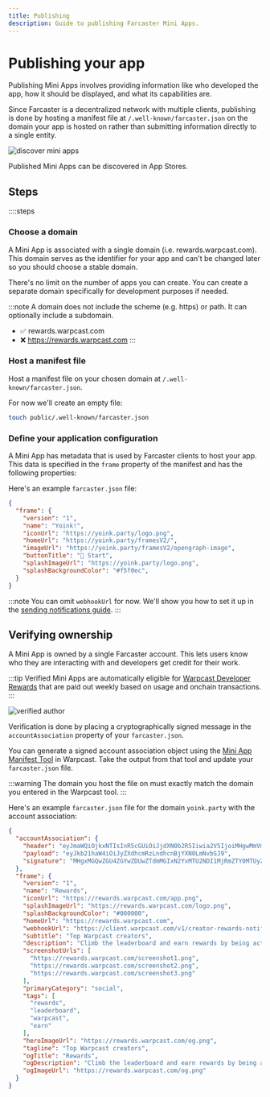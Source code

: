 ```yaml
---
title: Publishing
description: Guide to publishing Farcaster Mini Apps.
---
```



# Publishing your app

Publishing Mini Apps involves providing information like who developed the app,
how it should be displayed, and what its capabilities are.

Since Farcaster is a decentralized network with multiple clients, publishing is
done by hosting a manifest file at `/.well-known/farcaster.json` on the domain
your app is hosted on rather than submitting information directly to a single
entity.

![discover mini apps](/explore-preview.png)

<Caption>
  Published Mini Apps can be discovered in App Stores.
</Caption>

## Steps

::::steps

### Choose a domain

A Mini App is associated with a single domain (i.e. rewards.warpcast.com). This
domain serves as the identifier for your app and can't be changed later so
you should choose a stable domain. 

There's no limit on the number of apps you can create. You can create a separate 
domain specifically for development purposes if needed.

:::note
A domain does not include the scheme (e.g. https) or path. It can optionally
include a subdomain.
- ✅ rewards.warpcast.com
- ❌ https://rewards.warpcast.com
:::


### Host a manifest file

Host a manifest file on your chosen domain at `/.well-known/farcaster.json`.

For now we'll create an empty file:

```sh
touch public/.well-known/farcaster.json
```

### Define your application configuration

A Mini App has metadata that is used by Farcaster clients to host your app. This
data is specified in the `frame` property of the manifest and has the following properties:


<ManifestAppConfigSchema />

Here's an example `farcaster.json` file:

```json
{
  "frame": {
    "version": "1",
    "name": "Yoink!",
    "iconUrl": "https://yoink.party/logo.png",
    "homeUrl": "https://yoink.party/framesV2/",
    "imageUrl": "https://yoink.party/framesV2/opengraph-image",
    "buttonTitle": "🚩 Start",
    "splashImageUrl": "https://yoink.party/logo.png",
    "splashBackgroundColor": "#f5f0ec",
  }
}
```

:::note
You can omit `webhookUrl` for now. We'll show you how to set it up in the
[sending notifications guide](/docs/guides/notifications).
:::


## Verifying ownership

A Mini App is owned by a single Farcaster account. This lets users know who
they are interacting with and developers get credit for their work.

:::tip
Verified Mini Apps are automatically eligible for [Warpcast Developer
Rewards](https://warpcast.com/~/mini-apps/rewards) that are paid out weekly
based on usage and onchain transactions.
:::

![verified author ](/verified_author.png)

Verification is done by placing a cryptographically signed message in the
`accountAssociation` property of your `farcaster.json`. 

You can generate a signed account association object using the [Mini App
Manifest Tool](https://warpcast.com/~/developers/new) in Warpcast. Take
the output from that tool and update your `farcaster.json` file.

:::warning
The domain you host the file on must exactly match the domain you entered in
the Warpcast tool.
:::

Here's an example `farcaster.json` file for the domain `yoink.party` with the
account association:

```json
{
  "accountAssociation": {
    "header": "eyJmaWQiOjkxNTIsInR5cGUiOiJjdXN0b2R5Iiwia2V5IjoiMHgwMmVmNzkwRGQ3OTkzQTM1ZkQ4NDdDMDUzRURkQUU5NDBEMDU1NTk2In0",
    "payload": "eyJkb21haW4iOiJyZXdhcmRzLndhcnBjYXN0LmNvbSJ9",
    "signature": "MHgxMGQwZGU4ZGYwZDUwZTdmMGIxN2YxMTU2NDI1MjRmZTY0MTUyZGU4ZGU1MWU0MThiYjU4ZjVmZmQxYjRjNDBiNGVlZTRhNDcwNmVmNjhlMzQ0ZGQ5MDBkYmQyMmNlMmVlZGY5ZGQ0N2JlNWRmNzMwYzUxNjE4OWVjZDJjY2Y0MDFj"
  },
  "frame": {
    "version": "1",
    "name": "Rewards",
    "iconUrl": "https://rewards.warpcast.com/app.png",
    "splashImageUrl": "https://rewards.warpcast.com/logo.png",
    "splashBackgroundColor": "#000000",
    "homeUrl": "https://rewards.warpcast.com",
    "webhookUrl": "https://client.warpcast.com/v1/creator-rewards-notifs-webhook",
    "subtitle": "Top Warpcast creators",
    "description": "Climb the leaderboard and earn rewards by being active on Warpcast.",
    "screenshotUrls": [
      "https://rewards.warpcast.com/screenshot1.png",
      "https://rewards.warpcast.com/screenshot2.png",
      "https://rewards.warpcast.com/screenshot3.png"
    ],
    "primaryCategory": "social",
    "tags": [
      "rewards",
      "leaderboard",
      "warpcast",
      "earn"
    ],
    "heroImageUrl": "https://rewards.warpcast.com/og.png",
    "tagline": "Top Warpcast creators",
    "ogTitle": "Rewards",
    "ogDescription": "Climb the leaderboard and earn rewards by being active on Warpcast.",
    "ogImageUrl": "https://rewards.warpcast.com/og.png"
  }
}
```

